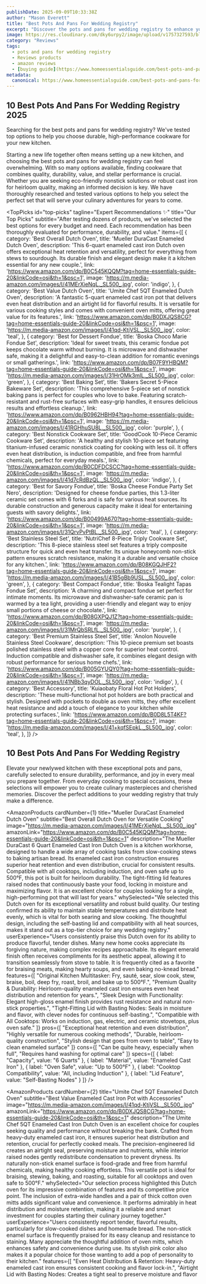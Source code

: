 ```yaml
---
publishDate: 2025-09-09T10:33:38Z
author: "Mason Everett"
title: "Best Pots And Pans For Wedding Registry"
excerpt: "Discover the pots and pans for wedding registry to enhance your experience. Find top solutions based on thorough testing and reviews."
image: https://res.cloudinary.com/dky6urpy2/image/upload/v1757327593/blog_image_1757327592_nlqtwi.webp
category: "Reviews"
tags:
  - pots and pans for wedding registry
  - Reviews products
  - amazon reviews
  - [buying guide](https://www.homeessentialsguide.com/best-pots-and-pans-for-gas-range)
metadata:
  canonical: https://www.homeessentialsguide.com/best-pots-and-pans-for-wedding-registry
---
```



## 10 Best Pots And Pans For Wedding Registry 2025

Searching for the best pots and pans for wedding registry? We've tested top options to help you choose durable, high-performance cookware for your new kitchen.

Starting a new life together often means setting up a new kitchen, and choosing the best pots and pans for wedding registry can feel overwhelming. With so many options available, finding cookware that combines quality, durability, value, and stellar performance is crucial. Whether you are seeking eco-friendly nonstick solutions or robust cast iron for heirloom quality, making an informed decision is key. We have thoroughly researched and tested various options to help you select the perfect set that will serve your culinary adventures for years to come.

<TopPicks
  id="top-picks"
  tagline="Expert Recommendations ✨"
  title="Our Top Picks"
  subtitle="After testing dozens of products, we've selected the best options for every budget and need. Each recommendation has been thoroughly evaluated for performance, durability, and value."
  items={[
    {
      category: 'Best Overall Dutch Oven',
      title: 'Mueller DuraCast Enameled Dutch Oven',
      description: 'This 6-quart enameled cast iron Dutch oven offers exceptional heat retention and versatility, perfect for everything from stews to sourdough. Its durable finish and elegant design make it a kitchen essential for any new couple.',
      link: 'https://www.amazon.com/dp/B0C545KQQM?tag=home-essentials-guide-20&linkCode=osi&th=1&psc=1',
      image: 'https://m.media-amazon.com/images/I/41MErXieNqL._SL500_.jpg',
      color: 'indigo',
    },
    {
      category: 'Best Value Dutch Oven',
      title: 'Umite Chef 5QT Enameled Dutch Oven',
      description: 'A fantastic 5-quart enameled cast iron pot that delivers even heat distribution and an airtight lid for flavorful results. It is versatile for various cooking styles and comes with convenient oven mitts, offering great value for its features.',
      link: 'https://www.amazon.com/dp/B0DXJQS8CG?tag=home-essentials-guide-20&linkCode=osi&th=1&psc=1',
      image: 'https://m.media-amazon.com/images/I/41qd-KtjVSL._SL500_.jpg',
      color: 'teal',
    },
    {
      category: 'Best for Dessert Fondue',
      title: 'Boska Choco Marie Fondue Set',
      description: 'Ideal for sweet treats, this ceramic fondue pot keeps chocolate warm without burning. It is microwave and dishwasher safe, making it a delightful and easy-to-clean addition for romantic evenings or small gatherings.',
      link: 'https://www.amazon.com/dp/B07F9YHBQM?tag=home-essentials-guide-20&linkCode=osi&th=1&psc=1',
      image: 'https://m.media-amazon.com/images/I/31HrOMk3mlL._SL500_.jpg',
      color: 'green',
    },
    {
      category: 'Best Baking Set',
      title: 'Bakers Secret 5-Piece Bakeware Set',
      description: 'This comprehensive 5-piece set of nonstick baking pans is perfect for couples who love to bake. Featuring scratch-resistant and rust-free surfaces with easy-grip handles, it ensures delicious results and effortless cleanup.',
      link: 'https://www.amazon.com/dp/B0962HBH94?tag=home-essentials-guide-20&linkCode=osi&th=1&psc=1',
      image: 'https://m.media-amazon.com/images/I/41RGHhuSU8L._SL500_.jpg',
      color: 'purple',
    },
    {
      category: 'Best Nonstick Cookware Set',
      title: 'GoodCook 10-Piece Ceramic Cookware Set',
      description: 'A healthy and stylish 10-piece set featuring titanium-infused ceramic nonstick coating for cooking with less oil. It offers even heat distribution, is induction compatible, and free from harmful chemicals, perfect for everyday meals.',
      link: 'https://www.amazon.com/dp/B0CDFDCSCC?tag=home-essentials-guide-20&linkCode=osi&th=1&psc=1',
      image: 'https://m.media-amazon.com/images/I/41d7cRdBzQL._SL500_.jpg',
      color: 'indigo',
    },
    {
      category: 'Best for Savory Fondue',
      title: 'Boska Cheese Fondue Party Set Nero',
      description: 'Designed for cheese fondue parties, this 1.3-liter ceramic set comes with 6 forks and is safe for various heat sources. Its durable construction and generous capacity make it ideal for entertaining guests with savory delights.',
      link: 'https://www.amazon.com/dp/B00499A670?tag=home-essentials-guide-20&linkCode=osi&th=1&psc=1',
      image: 'https://m.media-amazon.com/images/I/31QrvPvPtBL._SL500_.jpg',
      color: 'teal',
    },
    {
      category: 'Best Stainless Steel Set',
      title: 'NutriChef 8-Piece Triply Cookware Set',
      description: 'This 8-piece stainless steel set features a triply composite structure for quick and even heat transfer. Its unique honeycomb non-stick pattern ensures scratch resistance, making it a durable and versatile choice for any kitchen.',
      link: 'https://www.amazon.com/dp/B08KGQJHF2?tag=home-essentials-guide-20&linkCode=osi&th=1&psc=1',
      image: 'https://m.media-amazon.com/images/I/41B5gBb9USL._SL500_.jpg',
      color: 'green',
    },
    {
      category: 'Best Compact Fondue',
      title: 'Boska Tealight Tapas Fondue Set',
      description: 'A charming and compact fondue set perfect for intimate moments. Its microwave and dishwasher-safe ceramic pan is warmed by a tea light, providing a user-friendly and elegant way to enjoy small portions of cheese or chocolate.',
      link: 'https://www.amazon.com/dp/B08GXPQJ1Z?tag=home-essentials-guide-20&linkCode=osi&th=1&psc=1',
      image: 'https://m.media-amazon.com/images/I/31MrQbSRLfL._SL500_.jpg',
      color: 'purple',
    },
    {
      category: 'Best Premium Stainless Steel Set',
      title: 'Anolon Nouvelle Stainless Steel Cookware',
      description: 'This 10-piece premium set boasts polished stainless steel with a copper core for superior heat control. Induction compatible and dishwasher safe, it combines elegant design with robust performance for serious home chefs.',
      link: 'https://www.amazon.com/dp/B005GYUQY0?tag=home-essentials-guide-20&linkCode=osi&th=1&psc=1',
      image: 'https://m.media-amazon.com/images/I/41NBb3qyDOL._SL500_.jpg',
      color: 'indigo',
    },
    {
      category: 'Best Accessory',
      title: 'Kuiaobaty Floral Hot Pot Holders',
      description: 'These multi-functional hot pot holders are both practical and stylish. Designed with pockets to double as oven mitts, they offer excellent heat resistance and add a touch of elegance to your kitchen while protecting surfaces.',
      link: 'https://www.amazon.com/dp/B0D8L5T4KF?tag=home-essentials-guide-20&linkCode=osi&th=1&psc=1',
      image: 'https://m.media-amazon.com/images/I/41+kqfSEpkL._SL500_.jpg',
      color: 'teal',
    },
  ]}
/>

## 10 Best Pots And Pans For Wedding Registry

Elevate your newlywed kitchen with these exceptional pots and pans, carefully selected to ensure durability, performance, and joy in every meal you prepare together. From everyday cooking to special occasions, these selections will empower you to create culinary masterpieces and cherished memories. Discover the perfect additions to your wedding registry that truly make a difference.

<AmazonProducts
  cardNumber={1}
  title="Mueller DuraCast Enameled Dutch Oven"
  subtitle="Best Overall Dutch Oven for Versatile Cooking"
  image="https://m.media-amazon.com/images/I/41MErXieNqL._SL500_.jpg"
  amazonLink="https://www.amazon.com/dp/B0C545KQQM?tag=home-essentials-guide-20&linkCode=osi&th=1&psc=1"
  description="The Mueller DuraCast 6 Quart Enameled Cast Iron Dutch Oven is a kitchen workhorse, designed to handle a wide array of cooking tasks from slow-cooking stews to baking artisan bread. Its enameled cast iron construction ensures superior heat retention and even distribution, crucial for consistent results. Compatible with all cooktops, including induction, and oven safe up to 500°F, this pot is built for heirloom durability. The tight-fitting lid features raised nodes that continuously baste your food, locking in moisture and maximizing flavor. It is an excellent choice for couples looking for a single, high-performing pot that will last for years."
  whySelected="We selected this Dutch oven for its exceptional versatility and robust build quality. Our testing confirmed its ability to maintain stable temperatures and distribute heat evenly, which is vital for both searing and slow cooking. The thoughtful design, including the self-basting lid and compatibility with all heat sources, makes it stand out as a top-tier choice for any wedding registry."
  userExperience="Users consistently praise this Dutch oven for its ability to produce flavorful, tender dishes. Many new home cooks appreciate its forgiving nature, making complex recipes approachable. Its elegant emerald finish often receives compliments for its aesthetic appeal, allowing it to transition seamlessly from stove to table. It is frequently cited as a favorite for braising meats, making hearty soups, and even baking no-knead bread."
  features={[
    "Original Kitchen Multitasker: Fry, sauté, sear, slow cook, stew, braise, boil, deep fry, roast, broil, and bake up to 500°F.",
    "Premium Quality & Durability: Heirloom-quality enameled cast iron ensures even heat distribution and retention for years.",
    "Sleek Design with Functionality: Elegant high-gloss enamel finish provides rust resistance and natural non-stick properties.",
    "Tight-Fitting Lid with Basting Nodes: Seals in moisture and flavor, with clever nodes for continuous self-basting.",
    "Compatible with All Cooktops: Works on induction, gas, electric, and ceramic stovetops, plus oven safe."
  ]}
  pros={[
    "Exceptional heat retention and even distribution",
    "Highly versatile for numerous cooking methods",
    "Durable, heirloom-quality construction",
    "Stylish design that goes from oven to table",
    "Easy to clean enameled surface"
  ]}
  cons={[
    "Can be quite heavy, especially when full",
    "Requires hand washing for optimal care"
  ]}
  specs={[
    { label: "Capacity", value: "6 Quarts" },
    { label: "Material", value: "Enameled Cast Iron" },
    { label: "Oven Safe", value: "Up to 500°F" },
    { label: "Cooktop Compatibility", value: "All, including Induction" },
    { label: "Lid Feature", value: "Self-Basting Nodes" }
  ]}
/>

<AmazonProducts
  cardNumber={2}
  title="Umite Chef 5QT Enameled Dutch Oven"
  subtitle="Best Value Enameled Cast Iron Pot with Accessories"
  image="https://m.media-amazon.com/images/I/41qd-KtjVSL._SL500_.jpg"
  amazonLink="https://www.amazon.com/dp/B0DXJQS8CG?tag=home-essentials-guide-20&linkCode=osi&th=1&psc=1"
  description="The Umite Chef 5QT Enameled Cast Iron Dutch Oven is an excellent choice for couples seeking quality and performance without breaking the bank. Crafted from heavy-duty enameled cast iron, it ensures superior heat distribution and retention, crucial for perfectly cooked meals. The precision-engineered lid creates an airtight seal, preserving moisture and nutrients, while interior raised nodes gently redistribute condensation to prevent dryness. Its naturally non-stick enamel surface is food-grade and free from harmful chemicals, making healthy cooking effortless. This versatile pot is ideal for braising, stewing, baking, and roasting, suitable for all cooktops and oven safe to 500°F."
  whySelected="Our selection process highlighted this Dutch oven for its impressive combination of features and its competitive price point. The inclusion of extra-wide handles and a pair of thick cotton oven mitts adds significant value and convenience. It performs admirably in heat distribution and moisture retention, making it a reliable and smart investment for couples starting their culinary journey together."
  userExperience="Users consistently report tender, flavorful results, particularly for slow-cooked dishes and homemade bread. The non-stick enamel surface is frequently praised for its easy cleanup and resistance to staining. Many appreciate the thoughtful addition of oven mitts, which enhances safety and convenience during use. Its stylish pink color also makes it a popular choice for those wanting to add a pop of personality to their kitchen."
  features={[
    "Even Heat Distribution & Retention: Heavy-duty enameled cast iron ensures consistent cooking and flavor lock-in.",
    "Airtight Lid with Basting Nodes: Creates a tight seal to preserve moisture and flavor